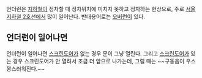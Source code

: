 언더런은 [[지하철]]이 정차할 때 정차위치에 미치지 못하고 정차하는 현상으로, 주로 [[서울 지하철 2호선]]에서 많이 일어난다. 반대용어로는 [[오버런]]이 있다.
== 언더런이 일어나면 ==
언더런이 일어나면 [[스크린도어]]가 없는 경우 문이 그냥 열린다. 그리고 [[스크린도어]]가 있는 경우 스크린도어가 안 열려서 조금 더 앞으로 나가는데, 그럴 때는 ~~구동음이 우스꽝스러워진다.~~
